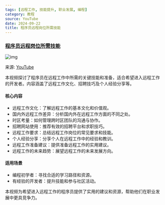 ```yaml
---
tags: [远程工作, 技能提升, 职业发展, 编程]
category: 教程
source: YouTube
date: 2024-09-22
title: 程序员远程岗位所需技能
---
```


### [程序员远程岗位所需技能](https://www.youtube.com/watch?v=EOeg-sAs18I)

![img](https://img.mengpeng.tech/i/2024/12/13/675bbda73b8ab.webp)

来源: [YouTube](https://www.youtube.com/watch?v=EOeg-sAs18I)

本视频探讨了程序员在远程工作中所需的关键技能和准备，适合希望进入远程工作的开发者。内容涵盖了远程工作文化、招聘技巧及个人经验分享等。

#### 核心内容
- 远程工作文化：了解远程工作的基本文化和价值观。
- 国内外远程工作差异：分析国内外在远程工作方面的不同之处。
- 时区考量：如何管理跨时区团队的沟通与协作。
- 招聘网站使用：推荐有效的招聘平台和求职技巧。
- 远程工作要求：总结远程工作岗位的常见要求和技能。
- 个人经验分享：分享个人在远程工作中的经验和教训。
- 远程工作准备建议：提供准备远程工作的实用建议。
- 远程工作的未来趋势：展望远程工作的未来发展方向。

#### 适用场景
- 编程初学者：寻找合适的学习路径和资源。
- 有经验的开发者：提升技能和参与社区活动。

本视频为希望进入远程工作的程序员提供了实用的建议和资源，帮助他们在职业发展中更具竞争力。 